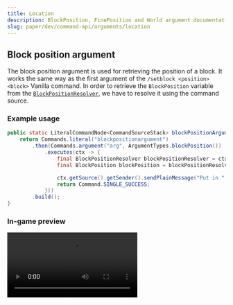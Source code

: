 ```yaml
---
title: Location
description: BlockPosition, FinePosition and World argument documentation.
slug: paper/dev/command-api/arguments/location
---
```




## Block position argument
The block position argument is used for retrieving the position of a block. It works the same way as the first argument of the `/setblock <position> <block>` Vanilla command.
In order to retrieve the `BlockPosition` variable from the
[`BlockPositionResolver`](jd:paper:io.papermc.paper.command.brigadier.argument.resolvers.BlockPositionResolver), we have to resolve it using the command source.

### Example usage
```java
public static LiteralCommandNode<CommandSourceStack> blockPositionArgument() {
    return Commands.literal("blockpositionargument")
        .then(Commands.argument("arg", ArgumentTypes.blockPosition())
            .executes(ctx -> {
                final BlockPositionResolver blockPositionResolver = ctx.getArgument("arg", BlockPositionResolver.class);
                final BlockPosition blockPosition = blockPositionResolver.resolve(ctx.getSource());

                ctx.getSource().getSender().sendPlainMessage("Put in " + blockPosition.x() + " " + blockPosition.y() + " " + blockPosition.z());
                return Command.SINGLE_SUCCESS;
            }))
        .build();
}
```

### In-game preview
<Video src={BlockPositionMp4} />


## Fine position argument
The fine position argument works similarly to the block position argument, with the only difference being that it can accept decimal (precise) location input. The optional
overload (`ArgumentTypes.finePosition(boolean centerIntegers)`), which defaults to false if not set, will center whole input, meaning 5 becomes 5.5 (5.0 would stay as 5.0 though),
as that is the "middle" of a block. This only applies to X/Z. The y coordinate is untouched by this operation.

This argument returns a [`FinePositionResolver`](jd:paper:io.papermc.paper.command.brigadier.argument.resolvers.FinePositionResolver). You can resolve that by running `FinePositionResolver#resolve(CommandSourceStack)` to get the resulting
[`FinePosition`](jd:paper:io.papermc.paper.math.FinePosition).

### Example usage
```java
public static LiteralCommandNode<CommandSourceStack> finePositionArgument() {
    return Commands.literal("fineposition")
        .then(Commands.argument("arg", ArgumentTypes.finePosition(true))
            .executes(ctx -> {
                final FinePositionResolver resolver = ctx.getArgument("arg", FinePositionResolver.class);
                final FinePosition finePosition = resolver.resolve(ctx.getSource());

                ctx.getSource().getSender().sendRichMessage("Position: <red><x></red> <green><y></green> <blue><z></blue>",
                    Placeholder.unparsed("x", Double.toString(finePosition.x())),
                    Placeholder.unparsed("y", Double.toString(finePosition.y())),
                    Placeholder.unparsed("z", Double.toString(finePosition.z()))
                );
                return Command.SINGLE_SUCCESS;
            }))
        .build();
}
```

### In-game preview
<Video src={FinePositionMp4} />


## World argument
This argument allows the user to select one of the currently loaded world. You can retrieve the result of that as a generic Bukkit
[`World`](jd:paper:org.bukkit.World) object.

### Example usage
```java
public static LiteralCommandNode<CommandSourceStack> worldArgument() {
    return Commands.literal("teleport-to-world")
        .then(Commands.argument("world", ArgumentTypes.world())
            .executes(ctx -> {
                final World world = ctx.getArgument("world", World.class);

                if (ctx.getSource().getExecutor() instanceof Player player) {
                    player.teleport(world.getSpawnLocation(), PlayerTeleportEvent.TeleportCause.COMMAND);
                    ctx.getSource().getSender().sendRichMessage("Successfully teleported <player> to <aqua><world></aqua>",
                        Placeholder.component("player", player.name()),
                        Placeholder.unparsed("world", world.getName())
                    );
                    return Command.SINGLE_SUCCESS;
                }

                ctx.getSource().getSender().sendRichMessage("<red>This command requires a player!");
                return Command.SINGLE_SUCCESS;
            })
        ).build();
}
```

### In-game preview
<Video src={WorldMp4} />
